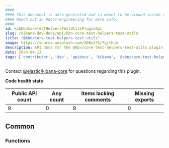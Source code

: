 ```yaml
---
####
#### This document is auto-generated and is meant to be viewed inside our experimental, new docs system.
#### Reach out in #docs-engineering for more info.
####
id: kibKbnCoreTestHelpersTestUtilsPluginApi
slug: /kibana-dev-docs/api/kbn-core-test-helpers-test-utils
title: "@kbn/core-test-helpers-test-utils"
image: https://source.unsplash.com/400x175/?github
description: API docs for the @kbn/core-test-helpers-test-utils plugin
date: 2024-09-12
tags: ['contributor', 'dev', 'apidocs', 'kibana', '@kbn/core-test-helpers-test-utils']
---
```




Contact [@elastic/kibana-core](https://github.com/orgs/elastic/teams/kibana-core) for questions regarding this plugin.

**Code health stats**

| Public API count  | Any count | Items lacking comments | Missing exports |
|-------------------|-----------|------------------------|-----------------|
| 9 | 0 | 9 | 0 |

## Common

### Functions
<DocDefinitionList data={kbnCoreTestHelpersTestUtilsObj.common.functions}/>

